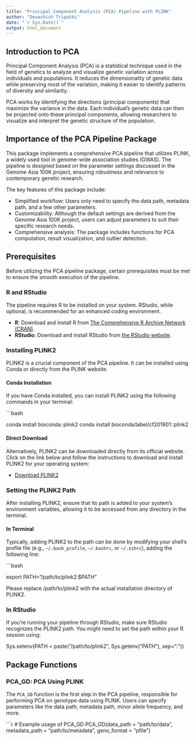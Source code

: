 ```yaml
---
title: "Principal Component Analysis (PCA) Pipeline with PLINK"
author: "Devashish Tripathi"
date: "`r Sys.Date()`"
output: html_document
---
```


## Introduction to PCA

Principal Component Analysis (PCA) is a statistical technique used in the field of genetics to analyze and visualize genetic variation across individuals and populations. It reduces the dimensionality of genetic data while preserving most of the variation, making it easier to identify patterns of diversity and similarity.

PCA works by identifying the directions (principal components) that maximize the variance in the data. Each individual's genetic data can then be projected onto these principal components, allowing researchers to visualize and interpret the genetic structure of the population.

## Importance of the PCA Pipeline Package

This package implements a comprehensive PCA pipeline that utilizes PLINK, a widely used tool in genome-wide association studies (GWAS). The pipeline is designed based on the parameter settings discussed in the Genome Asia 100K project, ensuring robustness and relevance to contemporary genetic research.

The key features of this package include:

- Simplified workflow: Users only need to specify the data path, metadata path, and a few other parameters.
- Customizability: Although the default settings are derived from the Genome Asia 100K project, users can adjust parameters to suit their specific research needs.
- Comprehensive analysis: The package includes functions for PCA computation, result visualization, and outlier detection.

## Prerequisites

Before utilizing the PCA pipeline package, certain prerequisites must be met to ensure the smooth execution of the pipeline.

### R and RStudio

The pipeline requires R to be installed on your system. RStudio, while optional, is recommended for an enhanced coding environment.

- **R**: Download and install R from [The Comprehensive R Archive Network (CRAN)](https://cran.r-project.org/).
- **RStudio**: Download and install RStudio from [the RStudio website](https://www.rstudio.com/products/rstudio/download/).

### Installing PLINK2

PLINK2 is a crucial component of the PCA pipeline. It can be installed using Conda or directly from the PLINK website.

#### Conda Installation

If you have Conda installed, you can install PLINK2 using the following commands in your terminal:

```bash

conda install bioconda::plink2
conda install bioconda/label/cf201901::plink2

#### Direct Download

Alternatively, PLINK2 can be downloaded directly from its official website. Click on the link below and follow the instructions to download and install PLINK2 for your operating system:

- [Download PLINK2](https://www.cog-genomics.org/plink/2.0/)

### Setting the PLINK2 Path

After installing PLINK2, ensure that its path is added to your system's environment variables, allowing it to be accessed from any directory in the terminal.

#### In Terminal

Typically, adding PLINK2 to the path can be done by modifying your shell's profile file (e.g., `~/.bash_profile`, `~/.bashrc`, or `~/.zshrc`), adding the following line:

```bash

export PATH="/path/to/plink2:$PATH"

Please replace /path/to/plink2 with the actual installation directory of PLINK2.

### In RStudio
If you're running your pipeline through RStudio, make sure RStudio recognizes the PLINK2 path. You might need to set the path within your R session using:

Sys.setenv(PATH = paste("/path/to/plink2", Sys.getenv("PATH"), sep=":"))

## Package Functions

### PCA_GD: PCA Using PLINK

The `PCA_GD` function is the first step in the PCA pipeline, responsible for performing PCA on genotype data using PLINK. Users can specify parameters like the data path, metadata path, minor allele frequency, and more.

```r
# Example usage of PCA_GD
PCA_GD(data_path = "path/to/data", metadata_path = "path/to/metadata", geno_format = "pfile")
